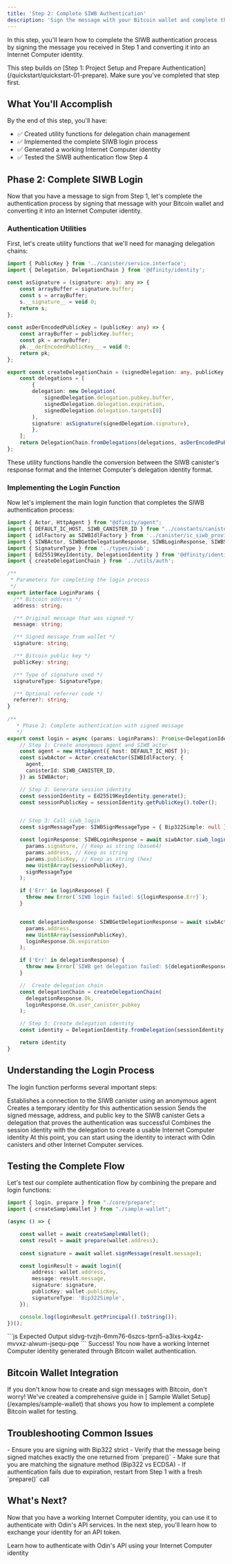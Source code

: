 ```yaml
---
title: 'Step 2: Complete SIWB Authentication'
description: 'Sign the message with your Bitcoin wallet and complete the authentication process'
---
```


In this step, you'll learn how to complete the SIWB authentication process by signing the message you received in Step 1 and converting it into an Internet Computer identity.

<Info>
This step builds on [Step 1: Project Setup and Prepare Authentication](/quickstart/quickstart-01-prepare). Make sure you've completed that step first.
</Info>

## What You'll Accomplish

By the end of this step, you'll have:
- ✅ Created utility functions for delegation chain management
- ✅ Implemented the complete SIWB login process
- ✅ Generated a working Internet Computer identity
- ✅ Tested the SIWB authentication flow Step 4

## Phase 2: Complete SIWB Login

Now that you have a message to sign from Step 1, let's complete the authentication process by signing that message with your Bitcoin wallet and converting it into an Internet Computer identity.

### Authentication Utilities

First, let's create utility functions that we'll need for managing delegation chains:

```typescript utils/auth.ts
import { PublicKey } from '../canister/service.interface';
import { Delegation, DelegationChain } from '@dfinity/identity';

const asSignature = (signature: any): any => {
    const arrayBuffer = signature.buffer;
    const s = arrayBuffer;
    s.__signature__ = void 0;
    return s;
};
  
const asDerEncodedPublicKey = (publicKey: any) => {
    const arrayBuffer = publicKey.buffer;
    const pk = arrayBuffer;
    pk.__derEncodedPublicKey__ = void 0;
    return pk;
};

export const createDelegationChain = (signedDelegation: any, publicKey: PublicKey) => { 
    const delegations = [
        {
        delegation: new Delegation(
            signedDelegation.delegation.pubkey.buffer,
            signedDelegation.delegation.expiration,
            signedDelegation.delegation.targets[0]
        ),
        signature: asSignature(signedDelegation.signature),
        },
    ];
    return DelegationChain.fromDelegations(delegations, asDerEncodedPublicKey(publicKey));
};
```

<Note>
These utility functions handle the conversion between the SIWB canister's response format and the Internet Computer's delegation identity format.
</Note>

### Implementing the Login Function

Now let's implement the main login function that completes the SIWB authentication process:

```typescript core/login.ts
import { Actor, HttpAgent } from "@dfinity/agent";
import { DEFAULT_IC_HOST, SIWB_CANISTER_ID } from "../constants/canister";
import { idlFactory as SIWBIdlFactory } from '../canister/ic_siwb_provider.idl';
import { SIWBActor, SIWBGetDelegationResponse, SIWBLoginResponse, SIWBSignMessageType } from "../types/siwb";
import { SignatureType } from '../types/siwb';
import { Ed25519KeyIdentity, DelegationIdentity } from '@dfinity/identity';
import { createDelegationChain } from '../utils/auth';

/**
 * Parameters for completing the login process
 */
export interface LoginParams {
  /** Bitcoin address */
  address: string;

  /** Original message that was signed */
  message: string;

  /** Signed message from wallet */
  signature: string;

  /** Bitcoin public key */
  publicKey: string;

  /** Type of signature used */
  signatureType: SignatureType;

  /** Optional referrer code */
  referrer?: string;
}
  
/**
   * Phase 2: Complete authentication with signed message
   */
export const login = async (params: LoginParams): Promise<DelegationIdentity> => {
    // Step 1: Create anonymous agent and SIWB actor
    const agent = new HttpAgent({ host: DEFAULT_IC_HOST });
    const siwbActor = Actor.createActor(SIWBIdlFactory, {
      agent,
      canisterId: SIWB_CANISTER_ID,
    }) as SIWBActor;

    // Step 2: Generate session identity
    const sessionIdentity = Ed25519KeyIdentity.generate();
    const sessionPublicKey = sessionIdentity.getPublicKey().toDer();


    // Step 3: Call siwb_login
    const signMessageType: SIWBSignMessageType = { Bip322Simple: null };

    const loginResponse: SIWBLoginResponse = await siwbActor.siwb_login(
      params.signature, // Keep as string (base64)
      params.address, // Keep as string
      params.publicKey, // Keep as string (hex)
      new Uint8Array(sessionPublicKey),
      signMessageType
    );

    if ('Err' in loginResponse) {
      throw new Error(`SIWB login failed: ${loginResponse.Err}`);
    }


    const delegationResponse: SIWBGetDelegationResponse = await siwbActor.siwb_get_delegation(
      params.address,
      new Uint8Array(sessionPublicKey),
      loginResponse.Ok.expiration
    );

    if ('Err' in delegationResponse) {
      throw new Error(`SIWB get delegation failed: ${delegationResponse.Err}`);
    }

    //  Create delegation chain
    const delegationChain = createDelegationChain(
      delegationResponse.Ok,
      loginResponse.Ok.user_canister_pubkey
    );

    // Step 5: Create delegation identity
    const identity = DelegationIdentity.fromDelegation(sessionIdentity, delegationChain);

    return identity
}
```

## Understanding the Login Process

The login function performs several important steps:

<Steps>
<Step title="Create SIWB Actor">
  Establishes a connection to the SIWB canister using an anonymous agent
</Step>

<Step title="Generate Session Identity">
  Creates a temporary identity for this authentication session
</Step>

<Step title="Submit Login Credentials">
  Sends the signed message, address, and public key to the SIWB canister
</Step>

<Step title="Retrieve Delegation">
  Gets a delegation that proves the authentication was successful
</Step>

<Step title="Create Identity">
  Combines the session identity with the delegation to create a usable Internet Computer identity
</Step>
</Steps>

<Warning>
At this point, you can start using the identity to interact with Odin canisters and other Internet Computer services.
</Warning>

## Testing the Complete Flow

Let's test our complete authentication flow by combining the prepare and login functions:

```typescript index.ts
import { login, prepare } from "./core/prepare";
import { createSampleWallet } from "./sample-wallet";

(async () => {

    const wallet = await createSampleWallet();
    const result = await prepare(wallet.address);
    
    const signature = await wallet.signMessage(result.message);

    const loginResult = await login({
        address: wallet.address,
        message: result.message,
        signature: signature,
        publicKey: wallet.publicKey,
        signatureType: 'Bip322Simple',
    });

    console.log(loginResult.getPrincipal().toString());
})();
```

<ResponseExample>
```js Expected Output
sldvg-tvzjh-6mm76-6szcs-tprn5-a3lxs-kxg4z-mvvxz-alwum-jsequ-pqe
```
</ResponseExample>

<Check>
Success! You now have a working Internet Computer identity generated through Bitcoin wallet authentication.
</Check>

## Bitcoin Wallet Integration

<Tip>
If you don't know how to create and sign messages with Bitcoin, don't worry! We've created a comprehensive guide in [ Sample Wallet Setup](/examples/sample-wallet) that shows you how to implement a complete Bitcoin wallet for testing.
</Tip>

## Troubleshooting Common Issues

<AccordionGroup>
<Accordion title="Cannot recover address">
  - Ensure you are signing with Bip322 strict
  - Verify that the message being signed matches exactly the one returned from `prepare()`
  - Make sure that you are matching the signature method (Bip322 vs ECDSA)
</Accordion>

<Accordion title="Delegation Expiration">
  - If authentication fails due to expiration, restart from Step 1 with a fresh `prepare()` call
</Accordion>
</AccordionGroup>

## What's Next?

Now that you have a working Internet Computer identity, you can use it to authenticate with Odin's API services. In the next step, you'll learn how to exchange your identity for an API token.

<Card title="Continue to Step 3" icon="arrow-right" href="/quickstart/quickstart-03-login-odin">
  Learn how to authenticate with Odin's API using your Internet Computer identity
</Card>
